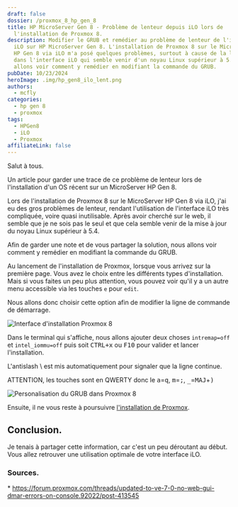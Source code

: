 ```yaml
---
draft: false
dossier: /proxmox_8_hp_gen_8
title: HP MicroServer Gen 8 - Problème de lenteur depuis iLO lors de
  l'installation de Proxmox 8.
description: Modifier le GRUB et remédier au problème de lenteur de l'interface
  iLO sur HP MicroServer Gen 8. L'installation de Proxmox 8 sur le MicroServer
  HP Gen 8 via iLO m'a posé quelques problèmes, surtout à cause de la lenteur
  dans l'interface iLO qui semble venir d'un noyau Linux supérieur à 5.4. Nous
  allons voir comment y remédier en modifiant la commande du GRUB.
pubDate: 10/23/2024
heroImage: .img/hp_gen8_ilo_lent.png
authors:
  - mcfly
categories:
  - hp gen 8
  - proxmox
tags:
  - HPGen8
  - iLO
  - Proxmox
affiliateLink: false
---
```


Salut à tous.

Un article pour garder une trace de ce problème de lenteur lors de l'installation d'un OS récent sur un MicroServer HP Gen 8.

Lors de l'installation de Proxmox 8 sur le MicroServer HP Gen 8 via iLO, j'ai eu des gros problèmes de lenteur, rendant l'utilisation de l'interface iLO très compliquée, voire quasi inutilisable. Après avoir cherché sur le web, il semble que je ne sois pas le seul et que cela semble venir de la mise à jour du noyau Linux supérieur à 5.4.

Afin de garder une note et de vous partager la solution, nous allons voir comment y remédier en modifiant la commande du GRUB.

Au lancement de l'installation de Proxmox, lorsque vous arrivez sur la première page. Vous avez le choix entre les différents types d'installation. Mais si vous faites un peu plus attention, vous pouvez voir qu'il y a un autre menu accessible via les touches `e` pour `edit`.

Nous allons donc choisir cette option afin de modifier la ligne de commande de démarrage.

![Interface d'installation Proxmox 8](.img/ecran_install_proxmox_8.png "Interface d'installation Proxmox 8")

Dans le terminal qui s'affiche, nous allons ajouter deux choses `intremap=off` et `intel_iommu=off` puis soit <span><kbd>CTRL+x</kbd></span> ou <span><kbd>F10</kbd></span> pour valider et lancer l'installation.

<Alert type="info">L'antislash \ est mis automatiquement pour signaler que la ligne continue.</Alert>

<Alert type="warning">ATTENTION, les touches sont en QWERTY donc le <span><kbd>a</kbd></span>=<span><kbd>q</kbd></span>, <span><kbd>m</kbd></span>=<span><kbd>;</kbd></span>, <span><kbd>_</kbd></span>=<span><kbd>MAJ</kbd>+<kbd>)</kbd></span></Alert>

![Personalisation du GRUB dans Proxmox 8](.img/modification_grub_proxmox_8.png "Personalisation du GRUB dans Proxmox 8")

Ensuite, il ne vous reste à poursuivre [l'installation de Proxmox](/blog/proxmox_installation/).

## Conclusion.

Je tenais à partager cette information, car c'est un peu déroutant au début. Vous allez retrouver une utilisation optimale de votre interface iLO.

### Sources.

\* https://forum.proxmox.com/threads/updated-to-ve-7-0-no-web-gui-dmar-errors-on-console.92022/post-413545
